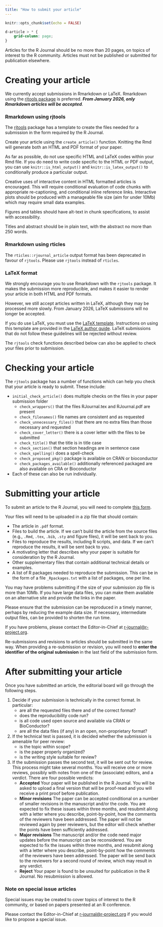 ```yaml
---
title: "How to submit your article"
---
```


```r
knitr::opts_chunk$set(echo = FALSE)
```

```css
d-article > * {
    grid-column: page;
}
```

Articles for the R Journal should be no more than 20 pages, on topics of interest to the R community. Articles must not be published or submitted for publication elsewhere.

# Creating your article

We currently accept submissions in Rmarkdown or LaTeX. Rmarkdown using the [rjtools package](https://rjournal.github.io/rjtools/) is preferred. ***From January 2026, only Rmarkdown articles will be accepted***.

### Rmarkdown using rjtools

The [rjtools](https://rjournal.github.io/rjtools/) package has a template to create the files needed for a submission in the form required by the R Journal.

Create your article using the `create_article()` function. Knitting the Rmd will generate both an HTML and PDF format of your paper.

As far as possible, do not use specific HTML and LaTeX codes within your Rmd file. If you do need to write code specific to the HTML or PDF output, you can use `knitr::is_html_output()` and `knitr::is_latex_output()` to conditionally produce a particular output.

Creative uses of interactive content in HTML formatted articles is encouraged. This will require conditional evaluation of code chunks with appropriate re-captioning, and conditional inline reference links. Interactive plots should be produced with a manageable file size (aim for under 10Mb) which may require small data examples.

Figures and tables should have alt-text in chunk specifications, to assist with accessibility.

Titles and abstract should be in plain text, with the abstract no more than 250 words.

### Rmarkdown using rticles

The `rticles::rjournal_article` output format has been deprecated in favour of `rjtools`. Please use `rjtools` instead of `rticles`.

### LaTeX format

We strongly encourage you to use Rmarkdown with the `rjtools` package. It makes the submission more reproducible, and makes it easier to render your article in both HTML and PDF formats.

However, we still accept articles written in LaTeX, although they may be processed more slowly. From January 2026, LaTeX submissions will no longer be accepted.

If you do use LaTeX, you must use the [LaTeX template](https://github.com/rjournal/share/raw/refs/heads/master/RJtemplate.zip). Instructions on using this template are provided in the [LaTeX author guide](https://github.com/rjournal/share/raw/refs/heads/master/author-guide.pdf). LaTeX submissions that do not follow these guidelines will be rejected without review.

The `rjtools` check functions described below can also be applied to check your files prior to submission.

# Checking your article

The `rjtools` package has a number of functions which can help you check that your article is ready to submit. These include:

- `initial_check_article()` does multiple checks on the files in your paper submission folder
    - `check_wrappers()` that the files RJournal.tex and RJournal.pdf are present
    - `check_filenames()` file names are consistent and as requested
    - `check_unnecessary_files()` that there are no extra files than those necessary and requested
    - `check_cover_letter()` there is a cover letter with the files to be submitted
    - `check_title()` that the title is in title case
    - `check_section()` that section headings are in sentence case
    - `check_spelling()` does a spell-check
    - `check_proposed_pkg()` package is available on CRAN or bioconductor
    - `check_packages_available()` additionally referenced packaged are also available on CRA or Bioconductor
- Each of these can also be run individually.

# Submitting your article

To submit an article to the R Journal, you will need to complete [this form](https://forms.gle/ykj6QcoGQD5ctnA5A).

Your files will need to be uploaded in a zip file that should contain:

  - The article in `.pdf` format.
  - Files to build the article. If we can't build the article from the source files (e.g., `.Rmd`, `.tex`, `.bib`, `.sty` and figure files), it will be sent back to you.
  - Files to reproduce the results, including R scripts, and data. If we can't reproduce the results, it will be sent back to you.
  - A motivating letter that describes why your paper is suitable for consideration by the R Journal.
  - Other supplementary files that contain additional technical details or examples.
  - A list of R packages needed to reproduce the submission. This can be in the form of a file `_Rpackages.txt` with a list of packages, one per line.

You may have problems submitting if the size of your submission zip file is more than 10Mb. If you have large data files, you can make them available on an alternative site and provide the links in the paper.

Please ensure that the submission can be reproduced in a timely manner, perhaps by reducing the example data size. If necessary, intermediate output files, can be provided to shorten the run time.

If you have problems, please contact the Editor-in-Chief at <r-journal@r-project.org>.

Re-submissions and revisions to articles should be submitted in the same way. When providing a re-submission or revision, you will need to **enter the identifier of the original submission** in the last field of the submission form.

# After submitting your article

Once you have submitted an article, the editorial board will go through the following steps.

1. Decide if your submission is technically in the correct format. In particular:
    - are all the requested files there and of the correct format?
    - does the reproducibility code run?
    - is all code used open source and available via CRAN or BioConductor?
    - are all the data files (if any) in an open, non-proprietary format?
2. If the technical test is passed, it is decided whether the submission is amenable for peer review:
    - is the topic within scope?
    - is the paper properly organized?
    - is the writing style suitable for review?
3. If the submission passes the second test, it will be sent out for review. This process might take several months. You will receive one or more reviews, possibly with notes from one of the (associate) editors, and a _verdict_. There are four possible verdicts:
    - **Accepted** Your paper will be published in the R Journal. You will be asked to upload a final version that will be proof-read and you will receive a print proof before publication.
    - **Minor revisions** The paper can be accepted conditional on a number of smaller revisions in the manuscript and/or the code. You are expected to fix these issues within three months, and resubmit along with a letter where you describe, point-by-point, how the comments of the reviewers have been addressed. The paper will not be reviewed again by peer reviewers, but the editor will check whether the points have been sufficiently addressed.
    - **Major revisions** The manuscript and/or the code need major updates before the manuscript can be reconsidered. You are expected to fix the issues within three months, and resubmit along with a letter where you describe, point-by-point how the comments of the reviewers have been addressed. The paper will be send back to the reviewers for a second round of review, which may result in any verdict.
    - **Reject** Your paper is found to be unsuited for publication in the R Journal. No resubmission is allowed.


### Note on special issue articles

Special issues may be created to cover topics of interest to the R community, or based on papers presented at an R conference.

Please contact the Editor-in-Chief at <r-journal@r-project.org> if you would like to propose a special issue.
